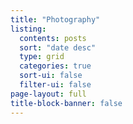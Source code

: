 ```yaml
---
title: "Photography"
listing:
  contents: posts
  sort: "date desc"
  type: grid
  categories: true
  sort-ui: false
  filter-ui: false
page-layout: full
title-block-banner: false
---
```


```{=html}
 <style> p {text-align: center;}</style>
```
